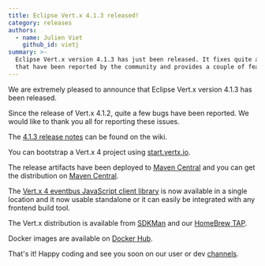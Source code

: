 ```yaml
---
title: Eclipse Vert.x 4.1.3 released!
category: releases
authors:
  - name: Julien Viet
    github_id: vietj
summary: >-
  Eclipse Vert.x version 4.1.3 has just been released. It fixes quite a few bugs
  that have been reported by the community and provides a couple of features
---
```


We are extremely pleased to announce that Eclipse Vert.x version 4.1.3 has been released.

Since the release of Vert.x 4.1.2, quite a few bugs have been reported. We would like to thank you all for reporting these issues.

The [4.1.3 release notes](https://github.com/vert-x3/wiki/wiki/4.1.3-Release-Notes) can be found on the wiki.

You can bootstrap a Vert.x 4 project using [start.vertx.io](https://start.vertx.io).

The release artifacts have been deployed to [Maven Central](https://search.maven.org/search?q=g:io.vertx%20AND%20v:4.1.3) and
you can get the distribution on [Maven Central](https://repo1.maven.org/maven2/io/vertx/vertx-stack-manager/4.1.3/).

The [Vert.x 4 eventbus JavaScript client library](https://www.npmjs.com/package/@vertx/eventbus-bridge-client.js) is now available
in a single location and it now usable standalone or it can easily be integrated with any frontend build tool.

The Vert.x distribution is available from [SDKMan](https://sdkman.io) and our
[HomeBrew TAP](https://github.com/vertx-distrib/homebrew-tap).

Docker images are available on [Docker Hub](https://hub.docker.com/u/vertx/).

That's it! Happy coding and see you soon on our user or dev [channels](https://vertx.io/channels).

